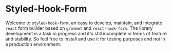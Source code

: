 
<Meta title="Introduction" />

# Styled-Hook-Form

Welcome to `styled-hook-form`, an easy to develop, maintain, and integrate `react` form builder based on `grommet` and `react-hook-form`. The library development is a task in progress and it's still incomplete in terms of feature and stability. So feel free to install and use it for testing purposes and not in a production environment.